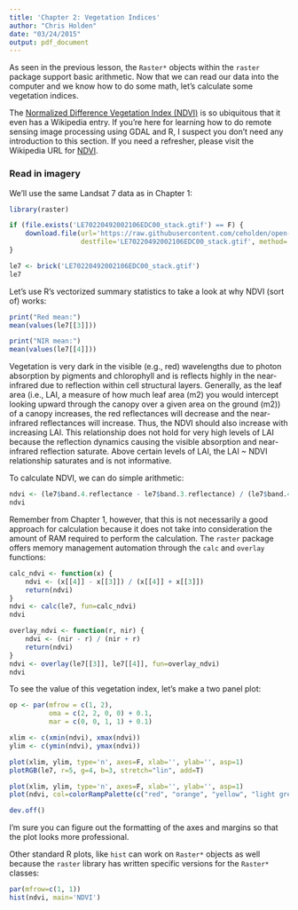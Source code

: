 ```yaml
---
title: 'Chapter 2: Vegetation Indices'
author: "Chris Holden"
date: "03/24/2015"
output: pdf_document
---
```


As seen in the previous lesson, the `Raster*` objects within the `raster` package support basic arithmetic. Now that we can read our data into the computer and we know how to do some math, let's calculate some vegetation indices.

The [Normalized Difference Vegetation Index (NDVI)](http://en.wikipedia.org/wiki/NDVI) is so ubiquitous that it even has a Wikipedia entry. If you're here for learning how to do remote sensing image processing using GDAL and R, I suspect you don't need any introduction to this section. If you need a refresher, please visit the Wikipedia URL for [NDVI](http://en.wikipedia.org/wiki/NDVI).

### Read in imagery

We'll use the same Landsat 7 data as in Chapter 1:

``` r
library(raster)

if (file.exists('LE70220492002106EDC00_stack.gtif') == F) {
    download.file(url='https://raw.githubusercontent.com/ceholden/open-geo-tutorial/master/example/LE70220492002106EDC00_stack.gtif',
                  destfile='LE70220492002106EDC00_stack.gtif', method='curl')
}

le7 <- brick('LE70220492002106EDC00_stack.gtif')
le7
```

Let's use R's vectorized summary statistics to take a look at why NDVI (sort of) works:

``` r
print("Red mean:")
mean(values(le7[[3]]))

print("NIR mean:")
mean(values(le7[[4]]))
```

Vegetation is very dark in the visible (e.g., red) wavelengths due to photon absorption by pigments and chlorophyll and is reflects highly in the near-infrared due to reflection within cell structural layers. Generally, as the leaf area (i.e., LAI, a measure of how much leaf area (m2) you would intercept looking upward through the canopy over a given area on the ground (m2)) of a canopy increases, the red reflectances will decrease and the near-infrared reflectances will increase. Thus, the NDVI should also increase with increasing LAI. This relationship does not hold for very high levels of LAI because the reflection dynamics causing the visible absorption and near-infrared reflection saturate. Above certain levels of LAI, the LAI ~ NDVI relationship saturates and is not informative.

To calculate NDVI, we can do simple arithmetic:

``` r
ndvi <- (le7$band.4.reflectance - le7$band.3.reflectance) / (le7$band.4.reflectance + le7$band.3.reflectance)
ndvi
```

Remember from Chapter 1, however, that this is not necessarily a good approach for calculation because it does not take into consideration the amount of RAM required to perform the calculation. The `raster` package offers memory management automation through the `calc` and `overlay` functions:

``` r
calc_ndvi <- function(x) {
    ndvi <- (x[[4]] - x[[3]]) / (x[[4]] + x[[3]])
    return(ndvi)
}
ndvi <- calc(le7, fun=calc_ndvi)
ndvi

overlay_ndvi <- function(r, nir) {
    ndvi <- (nir - r) / (nir + r)
    return(ndvi)
}
ndvi <- overlay(le7[[3]], le7[[4]], fun=overlay_ndvi)
ndvi
```

To see the value of this vegetation index, let's make a two panel plot:

``` r
op <- par(mfrow = c(1, 2),
          oma = c(2, 2, 0, 0) + 0.1,
          mar = c(0, 0, 1, 1) + 0.1)

xlim <- c(xmin(ndvi), xmax(ndvi))
ylim <- c(ymin(ndvi), ymax(ndvi))

plot(xlim, ylim, type='n', axes=F, xlab='', ylab='', asp=1)
plotRGB(le7, r=5, g=4, b=3, stretch="lin", add=T)

plot(xlim, ylim, type='n', axes=F, xlab='', ylab='', asp=1)
plot(ndvi, col=colorRampPalette(c("red", "orange", "yellow", "light green", "green"))(255), 1, add=T)

dev.off()
```

I'm sure you can figure out the formatting of the axes and margins so that the plot looks more professional.

Other standard R plots, like `hist` can work on `Raster*` objects as well because the `raster` library has written specific versions for the `Raster*` classes:

``` r
par(mfrow=c(1, 1))
hist(ndvi, main='NDVI')
```